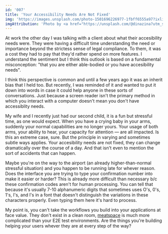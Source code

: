 ```yaml
---
id: '007'
title: 'Your Accessibility Needs Are Not Fixed'
img: 'https://images.unsplash.com/photo-1501696226977-1fbff6555a97?ixlib=rb-4.0.3&ixid=MnwxMjA3fDB8MHxwaG90by1wYWdlfHx8fGVufDB8fHx8&auto=format&fit=crop&w=1362&q=80'
imgAttribution: 'Photo by <a href="https://unsplash.com/@dinazina?utm_source=unsplash&utm_medium=referral&utm_content=creditCopyText">Dina Lydia</a> on <a href="https://unsplash.com/s/photos/complexity?utm_source=unsplash&utm_medium=referral&utm_content=creditCopyText">Unsplash</a>'
---
```


At work the other day I was talking with a client about what their accesibility needs were. They were having a difficult time understanding the need or importance beyond the strictess sense of legal compliance. To them, it was a cost they had to pay that they'd rather spend on more features. I understand the sentiment but I think this outlook is based on a fundamental misconception: "that you are either able-bodied or you have accesibility needs".

I think this perspective is common and until a few years ago it was an inherit bias that I held too. But recently, I was reminded of it and wanted to put it down into words in case it could help anyone in these sorts of conversations. Just because a screen reader isn't the primary method in which you interact with a computer doesn't mean you don't have accessiblity needs.

My wife and I recently just had our second child, it is a fun but stressful time, as one would expect. When you have a crying baby in your arms, suddenly your normal capabilities are no longer yours. Your usage of both arms, your ability to hear, your capacity for attention &mdash; are all impacted. Is this an extreme case, sure. But the principle in varying and sometimes subtle ways applies. Your accesibility needs are not fixed, they can change dramatically over the course of a day. And that isn't even to mention the sort of accidents that can happen.

Maybe you're on the way to the airport (an already higher-than-normal stressful situation) and you happen to be running late for whever reason. Does the interface you are trying to type your confirmation number into make it easier or harder? This is already more difficult than necessary b/c these confirmation codes aren't for human processing. You can tell that because it's usually 7-10 alphanumeric digits that sometimes uses O's, 0's, 1's, I's, and l's in a font that doesn't distinguish the variations in these characters properly. Even typing them here it's hard to process.

My point is, you can't take the workflows you build into your applications at face value. They don't exist in a clean room, [meatspace](https://en.wikipedia.org/wiki/Real_life) is much more complicated than your E2E test environments. Are the things you're building helping your users whever they are at every step of the way?

